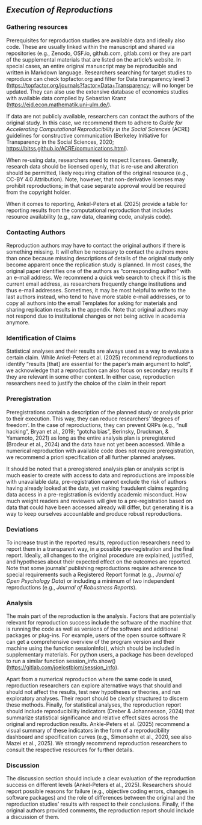 ## ***Execution of Reproductions*** {#execution-of-reproductions}

### **Gathering resources** {#gathering-resources}

Prerequisites for reproduction studies are available data and ideally also code. These are usually linked within the manuscript and shared via repositories (e.g., Zenodo, OSF.io, github.com, gitlab.com) or they are part of the supplemental materials that are listed on the article’s website. In special cases, an entire original manuscript may be reproducible and written in Markdown language. Researchers searching for target studies to reproduce can check topfactor.org and filter for Data transparency level 3 ([https://topfactor.org/journals?factor=Data+Transparency](https://topfactor.org/journals?factor=Data+Transparency); will no longer be updated. They can also use the extensive database of economics studies with available data compiled by Sebastian Kranz ([https://ejd.econ.mathematik.uni-ulm.de/](https://ejd.econ.mathematik.uni-ulm.de/)). 

If data are not publicly available, researchers can contact the authors of the original study. In this case, we recommend them to adhere to *Guide for Accelerating Computational Reproducibility in the Social Sciences* (ACRE) guidelines for constructive communication (Berkeley Initiative for Transparency in the Social Sciences, 2020; [https://bitss.github.io/ACRE/comunications.html](https://bitss.github.io/ACRE/comunications.html)). 

When re-using data, researchers need to respect licenses. Generally, research data should be licensed openly, that is re-use and alteration should be permitted, likely requiring citation of the original resource (e.g., CC-BY 4.0 Attribution). Note, however, that non-derivative licenses may prohibit reproductions; in that case separate approval would be required from the copyright holder.

When it comes to reporting, Ankel-Peters et al. (2025) provide a table for reporting results from the computational reproduction that includes resource availability (e.g., raw data, cleaning code, analysis code).

### **Contacting Authors** {#contacting-authors}

Reproduction authors may have to contact the original authors if there is something missing. It will often be necessary to contact the authors more than once because missing descriptions of details of the original study only become apparent once the replication study is planned. In most cases, the original paper identifies one of the authors as “corresponding author” with an e-mail address. We recommend a quick web search to check if this is the current email address, as researchers frequently change institutions and thus e-mail addresses. Sometimes, it may be most helpful to write to the last authors instead, who tend to have more stable e-mail addresses, or to copy all authors into the email Templates for asking for materials and sharing replication results in the appendix. Note that original authors may not respond due to institutional changes or not being active in academia anymore.

### **Identification of Claims** {#identification-of-claims}

Statistical analyses and their results are always used as a way to evaluate a certain claim. While Ankel-Peters et al. (2025) recommend reproductions to identify “results \[that\] are essential for the paper's main argument to hold“, we acknowledge that a reproduction can also focus on secondary results if they are relevant in some other context. In either case, reproduction researchers need to justify the choice of the claim in their report

### **Preregistration** {#preregistration}

Preregistrations contain a description of the planned study or analysis prior to their execution. This way, they can reduce researchers’ ‘degrees of freedom’. In the case of reproductions, they can prevent QRPs (e.g., “null hacking”, Bryan et al., 2019; “gotcha bias”, Berinsky, Druckman, & Yamamoto, 2021\) as long as the entire analysis plan is preregistered (Brodeur et al., 2024\) and the data have not yet been accessed. While a numerical reproduction with available code does not require preregistration, we recommend a priori specification of all further planned analyses.

It should be noted that a preregistered analysis plan or analysis script is much easier to create with access to data and reproductions are impossible with unavailable data, pre-registration cannot exclude the risk of authors having already looked at the data, yet making fraudulent claims regarding data access in a pre-registration is evidently academic misconduct. How much weight readers and reviewers will give to a pre-registration based on data that could have been accessed already will differ, but generating it is a way to keep ourselves accountable and produce robust reproductions. 

### **Deviations** {#deviations}

To increase trust in the reported results, reproduction researchers need to report them in a transparent way, in a possible pre-registration and the final report. Ideally, all changes to the original procedure are explained, justified, and hypotheses about their expected effect on the outcomes are reported. Note that some journals’ publishing reproductions require adherence to special requirements such a Registered Report format (e.g., *Journal of Open Psychology Data*) or including a minimum of two independent reproductions (e.g., *Journal of Robustness Reports*).

### **Analysis** {#analysis}

The main part of the reproduction is the analysis. Factors that are potentially relevant for reproduction success include the software of the machine that is running the code as well as versions of the software and additional packages or plug-ins. For example, users of the open source software R can get a comprehensive overview of the program version and their machine using the function sessionInfo(), which should be included in supplementary materials. For python users, a package has been developed to run a similar function session\_info.show() ([https://gitlab.com/joelostblom/session\_info](https://gitlab.com/joelostblom/session_info)). 

Apart from a numerical reproduction where the same code is used, reproduction researchers can explore alternative ways that should and should not affect the results, test new hypotheses or theories, and run exploratory analyses. Their report should be clearly structured to discern these methods. Finally, for statistical analyses, the reproduction report should include reproducibility indicators (Dreber & Johannesson, 2024\) that summarize statistical significance and relative effect sizes across the original and reproduction results. Ankle-Peters et al. (2025) recommend a visual summary of these indicators in the form of a reproducibility dashboard and specification curves (e.g., Simonsohn et al., 2020, see also Mazei et al., 2025). We strongly recommend reproduction researchers to consult the respective resources for further details.

### **Discussion** {#discussion}

The discussion section should include a clear evaluation of the reproduction success on different levels (Ankel-Peters et al., 2025). Researchers should report possible reasons for failure (e.g., objective coding errors, changes in software packages) and the role of differences between the original and the reproduction studies’ results with respect to their conclusions. Finally, if the original authors provided comments, the reproduction report should include a discussion of them.
